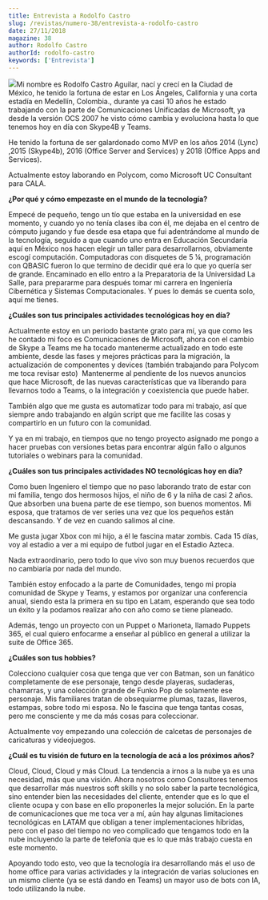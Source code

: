 ```yaml
---
title: Entrevista a Rodolfo Castro
slug: /revistas/numero-38/entrevista-a-rodolfo-castro
date: 27/11/2018
magazine: 38
author: Rodolfo Castro
authorId: rodolfo-castro
keywords: ['Entrevista']
---
```






![](/../images/autores/rodolfo-castro.png#author)Mi nombre es Rodolfo Castro Aguilar, nací y crecí en la Ciudad de México, he tenido la fortuna de estar en Los Ángeles, California y una corta estadía en Medellín, Colombia., durante ya casi 10 años he estado trabajando con la parte de Comunicaciones Unificadas de Microsoft, ya desde la versión OCS 2007 he visto cómo cambia y evoluciona hasta lo que tenemos hoy en día con Skype4B y Teams.

He tenido la fortuna de ser galardonado como MVP en los años 2014 (Lync) ,2015 (Skype4b), 2016 (Office Server and Services) y 2018 (Office Apps and Services).

Actualmente estoy laborando en Polycom, como Microsoft UC Consultant para CALA.

**¿Por qué y cómo empezaste en el mundo de la tecnología?​**

Empecé de pequeño, tengo un tío que estaba en la universidad en ese momento, y cuando yo no tenía clases iba con él, me dejaba en el centro de cómputo jugando y fue desde esa etapa que fui adentrándome al mundo de la tecnología, seguido a que cuando uno entra en Educación Secundaria aquí en México nos hacen elegir un taller para desarrollarnos, obviamente escogí computación. Computadoras con disquetes de 5 ¼, programación con QBASIC fueron lo que termino de decidir qué era lo que yo quería ser de grande. Encaminado en ello entro a la Preparatoria de la Universidad La Salle, para prepararme para después tomar mi carrera en Ingeniería Cibernética y Sistemas Computacionales. Y pues lo demás se cuenta solo, aquí me tienes.

**¿Cuáles son tus principales actividades tecnológicas hoy en día?​**

Actualmente estoy en un periodo bastante grato para mí, ya que como les he contado mi foco es Comunicaciones de Microsoft, ahora con el cambio de Skype a Teams me ha tocado mantenerme actualizado en todo este ambiente, desde las fases y mejores prácticas para la migración, la actualización de componentes y devices (también trabajando para Polycom me toca revisar esto)  Mantenerme al pendiente de los nuevos anuncios que hace Microsoft, de las nuevas características que va liberando para llevarnos todo a Teams, o la integración y coexistencia que puede haber.

También algo que me gusta es automatizar todo para mi trabajo, así que siempre ando trabajando en algún script que me facilite las cosas y compartirlo en un futuro con la comunidad.

Y ya en mi trabajo, en tiempos que no tengo proyecto asignado me pongo a hacer pruebas con versiones betas para encontrar algún fallo o algunos tutoriales o webinars para la comunidad.

**¿Cuáles son tus principales actividades NO tecnológicas hoy en día?​**

Como buen Ingeniero el tiempo que no paso laborando trato de estar con mi familia, tengo dos hermosos hijos, el niño de 6 y la niña de casi 2 años. Que absorben una buena parte de ese tiempo, son buenos momentos. Mi esposa, que tratamos de ver series una vez que los pequeños están descansando. Y de vez en cuando salimos al cine.

Me gusta jugar Xbox con mi hijo, a él le fascina matar zombis. Cada 15 días, voy al estadio a ver a mi equipo de futbol jugar en el Estadio Azteca.

Nada extraordinario, pero todo lo que vivo son muy buenos recuerdos que no cambiaría por nada del mundo.

También estoy enfocado a la parte de Comunidades, tengo mi propia comunidad de Skype y Teams, y estamos por organizar una conferencia anual, siendo esta la primera en su tipo en Latam, esperando que sea todo un éxito y la podamos realizar año con año como se tiene planeado.

Además, tengo un proyecto con un Puppet o Marioneta, llamado Puppets 365, el cual quiero enfocarme a enseñar al público en general a utilizar la suite de Office 365.

**¿Cuáles son tus hobbies?​**

Colecciono cualquier cosa que tenga que ver con Batman, son un fanático completamente de ese personaje, tengo desde playeras, sudaderas, chamarras, y una colección grande de Funko Pop de solamente ese personaje. Mis familiares tratan de obsequiarme plumas, tazas, llaveros, estampas, sobre todo mi esposa. No le fascina que tenga tantas cosas, pero me consciente y me da más cosas para coleccionar.

Actualmente voy empezando una colección de calcetas de personajes de caricaturas y videojuegos.

**¿Cuál es tu visión de futuro en la tecnología de acá a los próximos años?**

Cloud, Cloud, Cloud y más Cloud. La tendencia a irnos a la nube ya es una necesidad, más que una visión. Ahora nosotros como Consultores tenemos que desarrollar más nuestros soft skills y no solo saber la parte tecnológica, sino entender bien las necesidades del cliente, entender que es lo que el cliente ocupa y con base en ello proponerles la mejor solución. En la parte de comunicaciones que me toca ver a mí, aún hay algunas limitaciones tecnológicas en LATAM que obligan a tener implementaciones hibridas, pero con el paso del tiempo no veo complicado que tengamos todo en la nube incluyendo la parte de telefonía que es lo que más trabajo cuesta en este momento.

Apoyando todo esto, veo que la tecnología ira desarrollando más el uso de home office para varias actividades y la integración de varias soluciones en un mismo cliente (ya se está dando en Teams) un mayor uso de bots con IA, todo utilizando la nube. ​

